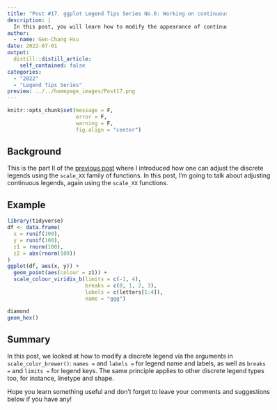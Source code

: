 ```yaml
---
title: "Post #17. ggplot Legend Tips Series No.6: Working on continuous legends with scale_XX functions"
description: |
  In this post, you will learn how to modify the appearance of continuous legends in ggplots using `scale_XX` family of functions.
author:
  - name: Gen-Chang Hsu
date: 2022-07-01
output:
  distill::distill_article:
    self_contained: false
categories:
  - "2022"
  - "Legend Tips Series"
preview: ../../homepage_images/Post17.png
---
```


<!-- Webpage style -->
<style>
d-article a {
    color: #2780e3 !important;
    border-bottom: none !important;
}

d-article a:hover {
    color: #2780e3 !important;
    border-bottom: 2px solid !important;
}

d-byline {
    margin-left: -10% !important;
}

d-title {
    margin-left: -10%;
}

d-title h1{
    font-size: 45px;
    width: 130%;
}

d-article {
    margin-left: -10%;
}

p {
    width: 120%;
}

d-article h2 {
    width: 120%;
}

d-article h3 {
  width: 120%;
  font-size: 28px;
}

div.article-footer{
    width: 120%;
}

d-article div.sourceCode { 
    width: 120% !important;
}

d-article pre { 
    width: 120% !important;
}

div.l-body {
    width: 120% !important;
}

div.l-body img {
    margin-right: 20% !important;
}

</style>

```r
knitr::opts_chunk$set(message = F, 
                      error = F, 
                      warning = F,
                      fig.align = "center")

```

<!-- Start of the article -->

## Background

This is the part II of the [previous post](https://genchanghsu.github.io/ggGallery/posts/2022-06-09-post-16-ggplot-legend-tips-series-no5-working-on-discrete-legends-with-scalexx-functions/) where I introduced how one can adjust the discrete legends using the `scale_XX` family of functions. In this post, I'm going to talk about adjusting continuous legends, again using the `scale_XX` functions.

## Example


```r
library(tidyverse)
df <- data.frame(
  x = runif(100),
  y = runif(100),
  z1 = rnorm(100),
  z2 = abs(rnorm(100))
)
ggplot(df, aes(x, y)) +
  geom_point(aes(colour = z1)) +
  scale_colour_viridis_b(limits = c(-1, 4), 
                         breaks = c(0, 1, 2, 3), 
                         labels = c(letters[1:4]), 
                         name = "ggg")

diamond
geom_hex()


```














## Summary

In this post, we looked at how to modify a discrete legend via the arguments in `scale_color_brewer()`: `names =` and `labels =` for legend name and labels, as well as `breaks =` and `limits =` for legend keys. The same principle applies to other discrete legend types too, for instance, linetype and shape.

Hope you learn something useful and don't forget to leave your comments and suggestions below if you have any!




